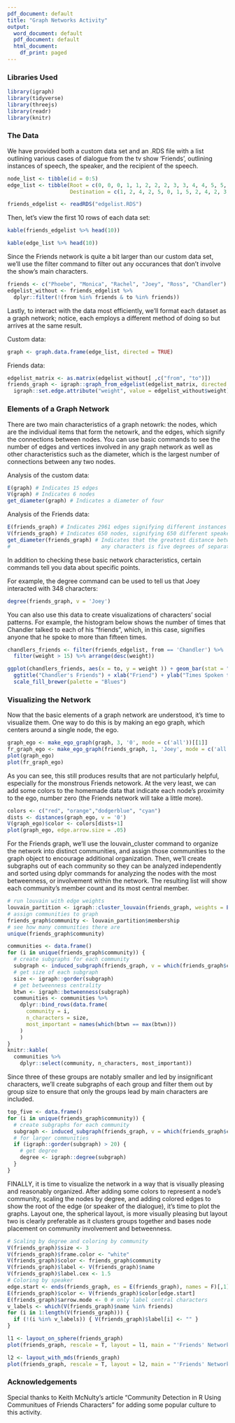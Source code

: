 ```yaml
---
pdf_document: default
title: "Graph Networks Activity"
output:
  word_document: default
  pdf_document: default
  html_document:
    df_print: paged
---
```


### Libraries Used
```r
library(igraph)
library(tidyverse)
library(threejs)
library(readr)
library(knitr)
```

### The Data
We have provided both a custom data set and an .RDS file with a list 
outlining various cases of dialogue from the tv show 'Friends', outlining instances of speech, the speaker, and the recipient of the speech. 
```r
node_list <- tibble(id = 0:5)
edge_list <- tibble(Root = c(0, 0, 0, 1, 1, 2, 2, 2, 3, 3, 4, 4, 5, 5, 5),
                    Destination = c(1, 2, 4, 2, 5, 0, 1, 5, 2, 4, 2, 3, 1, 2, 4))
```

```r
friends_edgelist <- readRDS("edgelist.RDS") 
```

Then, let's view the first 10 rows of each data set:
```r
kable(friends_edgelist %>% head(10))

kable(edge_list %>% head(10))
```

Since the Friends network is quite a bit larger than our custom data set, 
we'll use the filter command to filter out any occurances that don't involve
the show's main characters.
```r
friends <- c("Phoebe", "Monica", "Rachel", "Joey", "Ross", "Chandler") 
edgelist_without <- friends_edgelist %>% 
  dplyr::filter(!(from %in% friends & to %in% friends))
```

Lastly, to interact with the data most efficiently, we'll format each dataset
as a graph network; notice, each employs a different method of doing so but
arrives at the same result.

Custom data:
```r
graph <- graph.data.frame(edge_list, directed = TRUE)
```
Friends data:
```r
edgelist_matrix <- as.matrix(edgelist_without[ ,c("from", "to")]) 
friends_graph <- igraph::graph_from_edgelist(edgelist_matrix, directed = FALSE) %>% 
  igraph::set.edge.attribute("weight", value = edgelist_without$weight)
```

### Elements of a Graph Network

There are two main characteristics of a graph netowrk: the nodes, which are
the individual items that form the netowrk, and the edges, which signify the
connections between nodes. You can use basic commands to see the number of 
edges and vertices involved in any graph network as well as other 
characteristics such as the diameter, which is the largest number of 
connections between any two nodes.

Analysis of the custom data:
```r
E(graph) # Indicates 15 edges
V(graph) # Indicates 6 nodes
get_diameter(graph) # Indicates a diameter of four

```
Analysis of the Friends data:
```r
E(friends_graph) # Indicates 2961 edges signifying different instances of speech
V(friends_graph) # Indicates 650 nodes, signifying 650 different speakers
get_diameter(friends_graph) # Indicates that the greatest distance between 
#                             any characters is five degrees of separation
```
In addition to checking these basic network characteristics, certain commands 
tell you data about specific points. 

For example, the degree command can be used to tell us that Joey interacted with 348 
characters:
```r
degree(friends_graph, v = 'Joey')
```

You can also use this data to create visualizations of characters' social 
patterns. For example, the histogram below shows the number of times that
Chandler talked to each of his "friends", which, in this case, signifies
anyone that he spoke to more than fifteen times.
```r
chandlers_friends <- filter(friends_edgelist, from == 'Chandler') %>%
  filter(weight > 15) %>% arrange(desc(weight))

ggplot(chandlers_friends, aes(x = to, y = weight )) + geom_bar(stat = "identity", fill = "Blue") +
  ggtitle("Chandler's Friends") + xlab("Friend") + ylab("Times Spoken to") + 
  scale_fill_brewer(palette = "Blues")

```


### Visualizing the Network
Now that the basic elements of a graph network are understood, it's time to
visualize them. One way to do this is by making an ego graph, which centers 
around a single node, the ego. 
```r
graph_ego <- make_ego_graph(graph, 3, '0', mode = c('all'))[[1]]
fr_graph_ego <- make_ego_graph(friends_graph, 1, 'Joey', mode = c('all'))[[1]]
plot(graph_ego)
plot(fr_graph_ego)
```

As you can see, this still produces results that are not particularly helpful,
especially for the monstrous Friends netowork. At the very least, we can add 
some colors to the homemade data that indicate each node's proximity to the 
ego, number zero (the Friends network will take a little more).
```r
colors <- c("red", "orange","dodgerblue", "cyan")
dists <- distances(graph_ego, v = '0')
V(graph_ego)$color <- colors[dists+1]
plot(graph_ego, edge.arrow.size = .05)
```

For the Friends graph, we'll use the louvain_cluster command to organize the 
network into distinct communities, and assign those communities to the graph
object to encourage additional organization. Then, we'll create subgraphs out
of each community so they can be analyzed independently and sorted using dplyr
commands for analyzing the nodes with the most betweenness, or involvement
within the network. The resulting list will show each community's member count
and its most central member.
```r
# run louvain with edge weights 
louvain_partition <- igraph::cluster_louvain(friends_graph, weights = E(friends_graph)$weight) 
# assign communities to graph 
friends_graph$community <- louvain_partition$membership 
# see how many communities there are 
unique(friends_graph$community) 

communities <- data.frame() 
for (i in unique(friends_graph$community)) { 
  # create subgraphs for each community 
  subgraph <- induced_subgraph(friends_graph, v = which(friends_graph$community == i)) 
  # get size of each subgraph 
  size <- igraph::gorder(subgraph) 
  # get betweenness centrality 
  btwn <- igraph::betweenness(subgraph) 
  communities <- communities %>% 
    dplyr::bind_rows(data.frame(
      community = i, 
      n_characters = size, 
      most_important = names(which(btwn == max(btwn))) 
    ) 
    ) 
} 
knitr::kable(
  communities %>% 
    dplyr::select(community, n_characters, most_important))
```

Since three of these groups are notably smaller and led by insignificant
characters, we'll create subgraphs of each group and filter them out by
group size to ensure that only the groups lead by main characters are 
included.
```r
top_five <- data.frame() 
for (i in unique(friends_graph$community)) { 
  # create subgraphs for each community 
  subgraph <- induced_subgraph(friends_graph, v = which(friends_graph$community == i)) 
  # for larger communities 
  if (igraph::gorder(subgraph) > 20) { 
    # get degree 
    degree <- igraph::degree(subgraph) 
  } 
}
```

FINALLY, it is time to visualize the network in a way that is visually pleasing
and reasonably organized. After adding some colors to represent a node's
community, scaling the nodes by degree, and adding colored edges to show the
root of the edge (or speaker of the dialogue), it's time to plot the graphs. 
Layout one, the spherical layout, is more visually pleasing but layout two
is clearly preferable as it clusters groups together and bases node placement
on community involvement and betweenness. 
```r
# Scaling by degree and coloring by community
V(friends_graph)$size <- 3 
V(friends_graph)$frame.color <- "white" 
V(friends_graph)$color <- friends_graph$community 
V(friends_graph)$label <- V(friends_graph)$name 
V(friends_graph)$label.cex <- 1.5 
# Coloring by speaker
edge.start <- ends(friends_graph, es = E(friends_graph), names = F)[,1] 
E(friends_graph)$color <- V(friends_graph)$color[edge.start] 
E(friends_graph)$arrow.mode <- 0 # only label central characters 
v_labels <- which(V(friends_graph)$name %in% friends) 
for (i in 1:length(V(friends_graph))) { 
  if (!(i %in% v_labels)) { V(friends_graph)$label[i] <- "" } 
}

l1 <- layout_on_sphere(friends_graph)
plot(friends_graph, rescale = T, layout = l1, main = "'Friends' Network - All Seasons")

l2 <- layout_with_mds(friends_graph) 
plot(friends_graph, rescale = T, layout = l2, main = "'Friends' Network - All Seasons")

```


### Acknowledgements
Special thanks to Keith McNulty's article "Community Detection in R Using 
Communitues of Friends Characters" for adding some popular culture to this 
activity.







